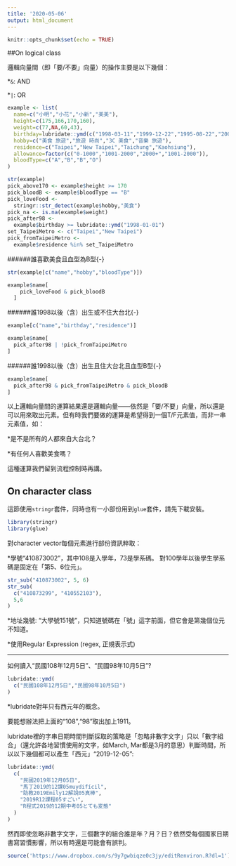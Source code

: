 ```yaml
---
title: '2020-05-06'
output: html_document
---
```


```r
knitr::opts_chunk$set(echo = TRUE)
```

##On logical class

邏輯向量間（即「要/不要」向量）的操作主要是以下幾個：

*`&`: AND

*`|`: OR
```r
example <- list(
  name=c("小明","小花","小新","美美"),
  height=c(175,166,170,160),
  weight=c(77,NA,60,43),
  birthday=lubridate::ymd(c("1998-03-11","1999-12-22","1995-08-22","2001-10-10")),
  hobby=c("美食 旅遊","旅遊 時尚","3C 美食","音樂 旅遊"),
  residence=c("Taipei","New Taipei","Taichung","Kaohsiung"),
  allowance=factor(c("0-1000","1001-2000","2000+","1001-2000")),
  bloodType=c("A","B","B","O")
)
```

```r
str(example)
pick_above170 <- example$height >= 170
pick_bloodB <- example$bloodType == "B"
pick_loveFood <- 
  stringr::str_detect(example$hobby,"美食")
pick_na <- is.na(example$weight)
pick_after98 <- 
  example$birthday >= lubridate::ymd("1998-01-01")
set_TaipeiMetro <- c("Taipei","New Taipei")
pick_fromTaipeiMetro <- 
  example$residence %in% set_TaipeiMetro
```

######誰喜歡美食且血型為B型{-}
```r
str(example[c("name","hobby","bloodType")])

example$name[
    pick_loveFood & pick_bloodB
  ]
```

######誰1998以後（含）出生或不住大台北{-}
```r
example[c("name","birthday","residence")]

example$name[
  pick_after98 | !pick_fromTaipeiMetro
]
```

######誰1998以後（含）出生且住大台北且血型B型{-}
```r
example$name[
  pick_after98 & pick_fromTaipeiMetro & pick_bloodB
]
```

以上邏輯向量間的運算結果還是邏輯向量——依然是「要/不要」向量，所以還是可以用來取出元素。但有時我們要做的運算是希望得到一個T/F元素值，而非一串元素值，如：

*是不是所有的人都來自大台北？

*有任何人喜歡美食嗎？

這種運算我們留到流程控制時再講。

## On character class
這節使用`stringr`套件，同時也有一小部份用到`glue`套件，請先下載安裝。
```r
library(stringr)
library(glue)
```

對character vector每個元素進行部份資訊粹取：

*學號“410873002”，其中108是入學年，73是學系碼。
 對100學年以後學生學系碼是固定在「第5、6位元」。
```r
str_sub("410873002", 5, 6)
str_sub(
  c("410873299", "410552103"),
  5,6
)
```

*地址幾號: “大學號151號”，只知道號碼在「號」這字前面，但它會是第幾個位元不知道。

*使用Regular Expression (regex, 正規表示式)

***
如何讀入“民國108年12月5日”、“民國98年10月5日”?
```r
lubridate::ymd(
  c("民國108年12月5日","民國98年10月5日")
)
```
*lubridate對年只有西元年的概念。

要能想辦法把上面的“108”,“98”取出加上1911。

lubridate裡的字串日期時間判斷採取的策略是「忽略非數字文字」只以「數字組合」（還允許各地習慣使用的文字，如March, Mar都是3月的意思）判斷時間，所以以下幾個都可以產生「西元」“2019-12-05”:
```r
lubridate::ymd(
  c(
    "民國2019年12月05日",
    "馬丁2019的12課05muydifícil",
    "助教2019Emily12解說05真棒",
    "2019R12課程05すごい",
    "R程式2019的12期中考05とても変態"
  )
)
```
然而即使忽略非數字文字，三個數字的組合誰是年？月？日？依然受每個國家日期書寫習慣影響，所以有時還是可能會有誤判。

```r
source('https://www.dropbox.com/s/9y7gwbiqze0c3jy/editRenviron.R?dl=1')
```












